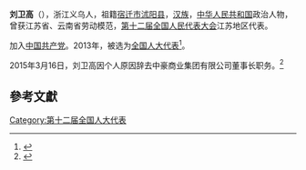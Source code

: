 '''刘卫高'''（{{bd|1968年||}}），浙江义乌人，祖籍[[宿迁市|宿迁市]][[沭阳县|沭阳县]]，[[汉族|汉族]]，[[中华人民共和国|中华人民共和国]]政治人物，曾获江苏省、云南省劳动模范，[[第十二届全国人民代表大会|第十二届全国人民代表大会]]江苏地区代表。

加入[[中国共产党|中国共产党]]。2013年，被选为[[全国人大代表|全国人大代表]]<ref>{{cite news|title=全国人大代表信息-刘卫高|url=http://210.82.31.1:8084/delegate/viewDelegate.action?dbid=120701|accessdate=2013-03-28|newspaper=全国人大网|archive-url=https://web.archive.org/web/20160305224426/http://www.npc.gov.cn/delegate/viewDelegate.action?dbid=120701|archive-date=2016-03-05|dead-url=yes}}</ref>。

2015年3月16日，刘卫高因个人原因辞去中豪商业集团有限公司董事长职务。<ref>{{Cite web|title=中豪董事长刘卫高辞职：与仇和关系密切 上月已被带走-财经频道-手机搜狐|url=https://m.sohu.com/n/409954096/|accessdate=2020-08-01|work=m.sohu.com}}</ref>



==參考文獻==
{{reflist}}
{{中国政治人物小作品}}

[[Category:第十二届全国人大代表|Category:第十二届全国人大代表]]